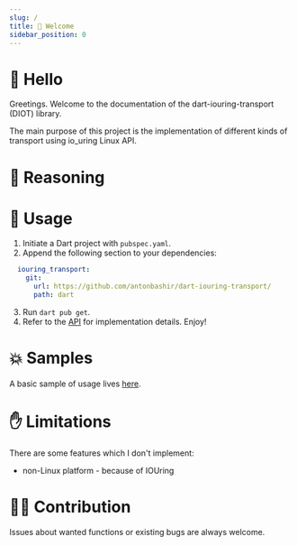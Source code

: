 ```yaml
---
slug: /
title: 👋 Welcome
sidebar_position: 0
---
```


# 👋 Hello

Greetings. Welcome to the documentation of the dart-iouring-transport (DIOT) library.

The main purpose of this project is the implementation of different kinds of transport using io_uring Linux API.

# 🧠 Reasoning



# 🔨 Usage

1. Initiate a Dart project with `pubspec.yaml`.
2. Append the following section to your dependencies:
```yaml
  iouring_transport:
    git:
      url: https://github.com/antonbashir/dart-iouring-transport/
      path: dart
```
3. Run `dart pub get`.
4. Refer to the [API](/category/-api) for implementation details. Enjoy!

# 💥 Samples

A basic sample of usage lives [here](https://github.com/antonbashir/dart-iouring-sample).

# ✋ Limitations

There are some features which I don't implement:
* non-Linux platform - because of IOUring

# 👨‍💻 Contribution

Issues about wanted functions or existing bugs are always welcome.